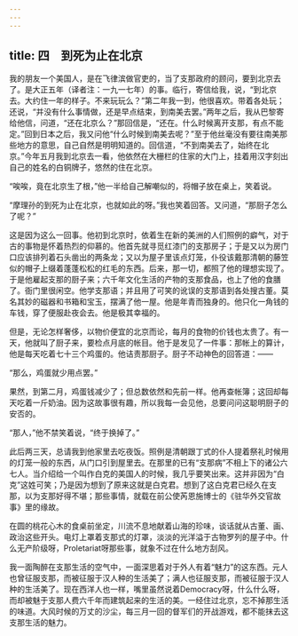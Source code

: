 ```yaml
---
---
---
```

title: 四　到死为止在北京
---



我的朋友一个美国人，是在飞律滨做官吏的，当了支那政府的顾问，要到北京去了。是大正五年（译者注：一九一七年）的事。临行，寄信给我，说，“到北京去。大约住一年的样子。不来玩玩么？”第二年我一到，他很喜欢。带着各处玩；还说，“并没有什么事情做，还是早点结束，到南美去罢。”两年之后，我从巴黎寄给他信，问道，“还在北京么？”那回信是，“还在。什么时候离开支那，有点不能定。”回到日本之后，我又问他“什么时候到南美去呢？”至于他丝毫没有要往南美那些地方的意思，自己自然是明明知道的。回信道，“不到南美去了，始终在北京。”今年五月我到北京去一看，他依然在大栅栏的住家的大门上，挂着用汉字刻出自己的姓名的白铜牌子，悠然的住在北京。

“唉唉，竟在北京生了根，”他一半给自己解嘲似的，将帽子放在桌上，笑着说。

“摩理孙的到死为止在北京，也就如此的呀。”我也笑着回答。又问道，“那厨子怎么了呢？”

这是因为这么一回事。他初到北京时，依着生在新的美洲的人们照例的癖气，对于古的事物是怀着热烈的仰慕的。他首先就寻觅红漆门的支那房子；于是又以为房门口应该排列着石头凿出的两条龙；又以为屋子里该点灯笼，仆役该戴那清朝的藤笠似的帽子上缀着蓬蓬松松的红毛的东西。后来，那一切，都照了他的理想实现了。于是他雇起支那的厨子来；六千年文化生活的产物的支那食品，也上了他的食膳了。衙门里很闲空。他学支那语；并且用了可笑的讹误的支那语到各处搜古董。莫名其妙的磁器和书箱和宝玉，摆满了他一屋。他是年青而独身的。他只化一角钱的车钱，穿了便服赴夜会去。他是极其幸福的。

但是，无论怎样奢侈，以物价便宜的北京而论，每月的食物的价钱也太贵了。有一天，他就叫了厨子来，要检点月底的帐目。他于是发见了一件事：那帐上的算计，他是每天吃着七十三个鸡蛋的。他诘责那厨子。厨子不动神色的回答道：——

“那么，鸡蛋就少用点罢。”

果然，到第二月，鸡蛋钱减少了；但总数依然和先前一样。他再查帐簿；这回却每天吃着一斤奶油。因为这故事很有趣，所以我每一会见他，总要问问这聪明厨子的安否的。

“那人，”他不禁笑着说，“终于换掉了。”

此后两三天，总请我到他家里去吃夜饭。照例是清朝跟丁式的仆人提着祭礼时候用的灯笼一般的东西，从门口引到屋里去。在那里的已有“支那病”不相上下的诸公六七人。当介绍给一个叫作白克的美国人的时候，我几乎要笑出来。这并非因为“白克”这姓可笑；乃是因为想到了原来这就是白克君。想到了这白克君已经久在支那，以为支那好得不堪；那些事情，就载在前公使芮恩施博士的《驻华外交官故事》里的缘故。

在圆的桃花心木的食桌前坐定，川流不息地献着山海的珍味，谈话就从古董、画、政治这些开头。电灯上罩着支那式的灯罩，淡淡的光洋溢于古物罗列的屋子中。什么无产阶级呀，Proletariat呀那些事，就象不过在什么地方刮风。

我一面陶醉在支那生活的空气中，一面深思着对于外人有着“魅力”的这东西。元人也曾征服支那，而被征服于汉人种的生活美了；满人也征服支那，而被征服于汉人种的生活美了。现在西洋人也一样，嘴里虽然说着Democracy呀，什么什么呀，而却被魅于支那人费六千年而建筑起来的生活的美。一经住过北京，忘不掉那生活的味道。大风时候的万丈的沙尘，每三月一回的督军们的开战游戏，都不能抹去这支那生活的魅力。